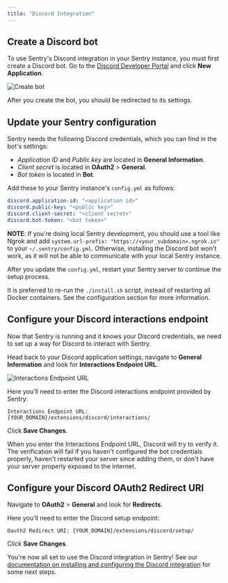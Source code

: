 ```yaml
---
title: "Discord Integration"
---
```


## Create a Discord bot

To use Sentry's Discord integration in your Sentry instance, you must first create a Discord bot. Go to the [Discord Developer Portal](https://discord.com/developers/applications) and click __New Application__.

![Create bot](./create_bot.png)

After you create the bot, you should be redirected to its settings.

## Update your Sentry configuration

Sentry needs the following Discord credentials, which you can find in the bot's settings:

- *Application ID* and *Public key* are located in __General Information__.
- *Client secret* is located in __OAuth2__ > __General__.
- *Bot token* is located in __Bot__.

Add these to your Sentry instance's <code>config.yml</code> as follows:

```yaml
discord.application-id: "<application id>"
discord.public-key: "<public key>"
discord.client-secret: "<client secret>"
discord.bot-token: "<bot token>"
```

**NOTE**: If you're doing local Sentry development, you should use a tool like Ngrok and add `system.url-prefix: "https://<your_subdomain>.ngrok.io"` to your `~/.sentry/config.yml`. Otherwise, installing the Discord bot won't work, as it will not be able to communicate with your local Sentry instance.

After you update the <code>config.yml</code>, restart your Sentry server to continue the setup process.

<Alert title="Note" level="info">
    It is preferred to re-run the <code>./install.sh</code> script, instead of restarting all Docker containers. See the <Link to="/self-hosted/#configuration">configuration section</Link> for more information.
</Alert>

## Configure your Discord interactions endpoint

Now that Sentry is running and it knows your Discord credentials, we need to set up a way for Discord to interact with Sentry.

Head back to your Discord application settings, navigate to __General Information__ and look for __Interactions Endpoint URL__.

![Interactions Endpoint URL](./interactions_endpoint_url.png)

Here you'll need to enter the Discord interactions endpoint provided by Sentry:
```
Interactions Endpoint URL: {YOUR_DOMAIN}/extensions/discord/interactions/
```

Click __Save Changes__.

<Alert level="info">
When you enter the Interactions Endpoint URL, Discord will try to verify it. The verification will fail if you haven't configured the bot credentials properly, haven't restarted your server since adding them, or don't have your server properly exposed to the internet.
</Alert>

## Configure your Discord OAuth2 Redirect URI

Navigate to __OAuth2__ > __General__ and look for __Redirects__.

Here you'll need to enter the Discord setup endpoint:
```
Oauth2 Redirect URI: {YOUR_DOMAIN}/extensions/discord/setup/
```

Click __Save Changes__.


You're now all set to use the Discord integration in Sentry! See our [documentation on installing and configuring the Discord integration](https://docs.sentry.io/product/integrations/notification-incidents/discord/) for some next steps.

